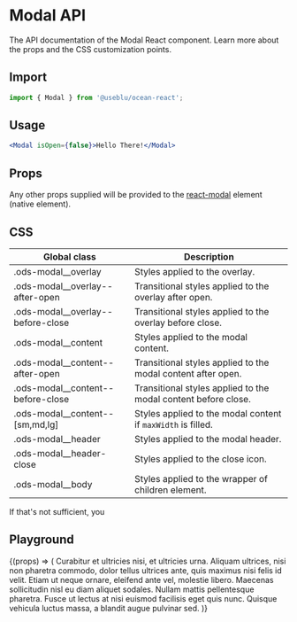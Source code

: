 
<Meta title="Components/Drawer" component={Drawer} />

# Modal API

The API documentation of the Modal React component. Learn more about the props and the CSS customization points.

## Import

```javascript
import { Modal } from '@useblu/ocean-react';
```

## Usage

```jsx
<Modal isOpen={false}>Hello There!</Modal>
```

## Props

<ArgsTable of="." />

Any other props supplied will be provided to the [react-modal](https://github.com/reactjs/react-modal) element (native element).

## CSS

| Global class                        | Description                                                    |
| ----------------------------------- | -------------------------------------------------------------- |
| .ods-modal\_\_overlay               | Styles applied to the overlay.                                 |
| .ods-modal\_\_overlay--after-open   | Transitional styles applied to the overlay after open.         |
| .ods-modal\_\_overlay--before-close | Transitional styles applied to the overlay before close.       |
| .ods-modal\_\_content               | Styles applied to the modal content.                           |
| .ods-modal\_\_content--after-open   | Transitional styles applied to the modal content after open.   |
| .ods-modal\_\_content--before-close | Transitional styles applied to the modal content before close. |
| .ods-modal\_\_content--[sm,md,lg]   | Styles applied to the modal content if `maxWidth` is filled.   |
| .ods-modal\_\_header                | Styles applied to the modal header.                            |
| .ods-modal\_\_header-close          | Styles applied to the close icon.                              |
| .ods-modal\_\_body                  | Styles applied to the wrapper of children element.             |

If that's not sufficient, you

## Playground

<Canvas>
  <Story name="usage">
    {(props) => (
      <SimpleDrawer {...props}>
        <span>
          Curabitur et ultricies nisi, et ultricies urna. Aliquam ultrices, nisi
          non pharetra commodo, dolor tellus ultrices ante, quis maximus nisi
          felis id velit. Etiam ut neque ornare, eleifend ante vel, molestie
          libero. Maecenas sollicitudin nisl eu diam aliquet sodales. Nullam
          mattis pellentesque pharetra. Fusce ut lectus at nisi euismod
          facilisis eget quis nunc. Quisque vehicula luctus massa, a blandit
          augue pulvinar sed.
        </span>
      </SimpleDrawer>
    )}
  </Story>
</Canvas>
